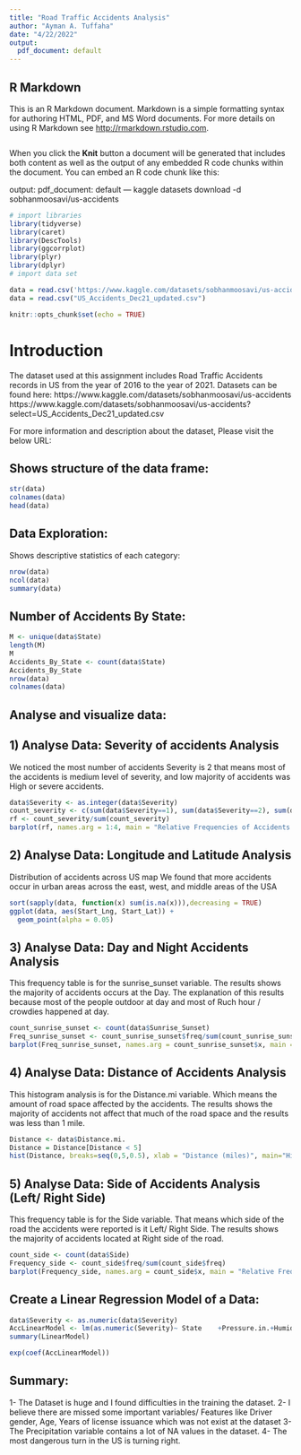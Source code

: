 ---
title: "Road Traffic Accidents Analysis"
author: "Ayman A. Tuffaha"
date: "4/22/2022"
output:
  pdf_document: default
---
## R Markdown
This is an R Markdown document. Markdown is a simple formatting syntax for authoring HTML, PDF, and MS Word documents. For more details on using R Markdown see <http://rmarkdown.rstudio.com>.
```{r}

```

When you click the **Knit** button a document will be generated that includes both content as well as the output of any embedded R code chunks within the document. You can embed an R code chunk like this:

output:
  pdf_document: default
---
kaggle datasets download -d sobhanmoosavi/us-accidents
```{r setup, include=FALSE}
# import libraries
library(tidyverse)
library(caret)
library(DescTools)
library(ggcorrplot)
library(plyr)
library(dplyr)
# import data set

data = read.csv('https://www.kaggle.com/datasets/sobhanmoosavi/us-accidents?select=US_Accidents_Dec21_updated.csv')
data = read.csv("US_Accidents_Dec21_updated.csv")

knitr::opts_chunk$set(echo = TRUE)
```

# Introduction
The dataset used at this assignment includes Road Traffic Accidents records in US from the year of 2016 to the year of 2021.
Datasets can be found here:
https://www.kaggle.com/datasets/sobhanmoosavi/us-accidents
https://www.kaggle.com/datasets/sobhanmoosavi/us-accidents?select=US_Accidents_Dec21_updated.csv

For more information and description about the dataset, Please visit the below URL:

## Shows structure of the data frame:
```{r data_structure, echo=FALSE}
str(data)
colnames(data)
head(data)
```

## Data Exploration:
Shows descriptive statistics of each category:
```{r Data_Summary, echo=FALSE}
nrow(data)
ncol(data)
summary(data)
```
## Number of Accidents By State:

```{r Data_Summary, echo=FALSE}
M <- unique(data$State)
length(M)
M
Accidents_By_State <- count(data$State)
Accidents_By_State
nrow(data)
colnames(data)
```
## Analyse and visualize data:

## 1) Analyse Data: Severity of accidents Analysis
We noticed the most number of accidents Severity is 2 that means most of the accidents is medium level of severity, and low majority of accidents was High or severe accidents.
```{r hist_score, echo=FALSE}
data$Severity <- as.integer(data$Severity)
count_severity <- c(sum(data$Severity==1), sum(data$Severity==2), sum(data$Severity==3), sum(data$Severity==4))
rf <- count_severity/sum(count_severity)
barplot(rf, names.arg = 1:4, main = "Relative Frequencies of Accidents Severity")
```
## 2) Analyse Data: Longitude and Latitude Analysis
Distribution of accidents across US map
We found that more accidents occur in urban areas across the east, west, and middle areas of the USA
```{r corr_plot, echo=FALSE}
sort(sapply(data, function(x) sum(is.na(x))),decreasing = TRUE)
ggplot(data, aes(Start_Lng, Start_Lat)) +
  geom_point(alpha = 0.05)
```
## 3) Analyse Data: Day and Night Accidents Analysis
This frequency table is for the sunrise_sunset variable. The results shows the majority of accidents occurs at the Day. The explanation of this results because most of the people outdoor at day and most of Ruch hour / crowdies happened at day.

```{r corr_plot, echo=FALSE}
count_sunrise_sunset <- count(data$Sunrise_Sunset)
Freq_sunrise_sunset <- count_sunrise_sunset$freq/sum(count_sunrise_sunset$freq)
barplot(Freq_sunrise_sunset, names.arg = count_sunrise_sunset$x, main = "Relative Frequencies of Day and Night Accidents")
```
## 4) Analyse Data: Distance of Accidents Analysis
This histogram analysis is for the Distance.mi variable.
Which means the amount of road space affected by the accidents.
The results shows the majority of accidents not affect that much of the road space and the results was less than 1 mile.
```{r corr_plot, echo=FALSE}
Distance <- data$Distance.mi.
Distance = Distance[Distance < 5]
hist(Distance, breaks=seq(0,5,0.5), xlab = "Distance (miles)", main="Histogram of Distance of Accidents")
```

## 5) Analyse Data: Side of Accidents Analysis (Left/ Right Side)
This frequency table is for the Side variable. 
That means which side of the road the accidents were reported is it Left/ Right Side.
The results shows the majority of accidents located at Right side of the road.
```{r corr_plot, echo=FALSE}
count_side <- count(data$Side)
Frequency_side <- count_side$freq/sum(count_side$freq)
barplot(Frequency_side, names.arg = count_side$x, main = "Relative Frequencies of Accidents side (Left/ Right)")
```
## Create a Linear Regression Model of a Data:
```{r corr_plot, echo=FALSE}
data$Severity <- as.numeric(data$Severity)
AccLinearModel <- lm(as.numeric(Severity)~ State    +Pressure.in.+Humidity+Temperature.F.+Wind_Speed.mph,data = training)
summary(LinearModel)
```
```{r corr_plot, echo=FALSE}
exp(coef(AccLinearModel))
```

## Summary:
1- The Dataset is huge and I found difficulties in the training the dataset.
2- I believe there are missed some important variables/ Features like Driver gender, Age, Years of license issuance which was not exist at the dataset
3- The Precipitation variable contains a lot of NA values in the dataset.
4- The most dangerous turn in the US is turning right.

